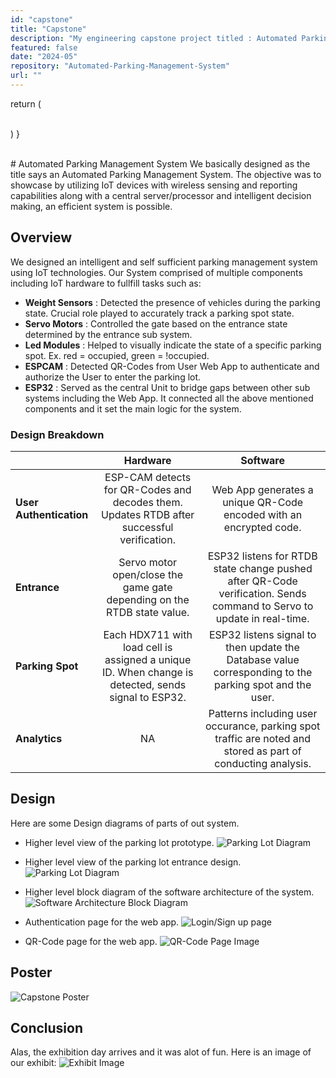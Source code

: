```yaml
---
id: "capstone"
title: "Capstone"
description: "My engineering capstone project titled : Automated Parking Management System."
featured: false
date: "2024-05"
repository: "Automated-Parking-Management-System"
url: ""
---
```



  return (
    <div className="flex gap-x-10">
      <FaReact className="w-6 h-6" />
      <SiJavascript  className="w-6 h-6"/>
      <SiFirebase className="w-6 h-6"/>
      <FaMicrochip className="w-6 h-6" />
    </div>    
  )
}

<Technologies />
<br/>
# Automated Parking Management System
We basically designed as the title says an Automated Parking Management System. The objective was to showcase by utilizing IoT devices
with wireless sensing and reporting capabilities along with a central server/processor and intelligent decision making, an efficient
system is possible.

## Overview
We designed an intelligent and self sufficient parking management system using IoT technologies. Our System comprised of
multiple components including IoT hardware to fullfill tasks such as:
- **Weight Sensors** : Detected the presence of vehicles during the parking state. Crucial role
played to accurately track a parking spot state.
- **Servo Motors** : Controlled the gate based on the entrance state determined by the entrance
sub system.
- **Led Modules** : Helped to visually indicate the state of a specific parking spot. Ex. red = occupied, green = !occupied.
- **ESPCAM** : Detected QR-Codes from User Web App to authenticate and authorize the User to enter the parking lot.
- **ESP32** : Served as the central Unit to bridge gaps between other sub systems including the Web App. It connected 
all the above mentioned components and it set the main logic for the system.

### Design Breakdown

|     | Hardware  |  Software | 
| --  | :-: | :-: |
| **User Authentication** | ESP-CAM detects for QR-Codes and decodes them. Updates RTDB after successful verification.  | Web App generates a unique QR-Code encoded with an encrypted code. |
| **Entrance** | Servo motor open/close the game gate depending on the RTDB state value. | ESP32 listens for RTDB state change pushed after QR-Code verification. Sends command to Servo to update in real-time. |
| **Parking Spot** | Each HDX711 with load cell is assigned a unique ID. When change is detected, sends signal to ESP32. | ESP32 listens signal to then update the Database value corresponding to the parking spot and the user. |
| **Analytics** | NA | Patterns including user occurance, parking spot traffic are noted and stored as part of conducting analysis. |


## Design

Here are some Design diagrams of parts of out system.
- Higher level view of the parking lot prototype. 
![Parking Lot Diagram](../images/capstone/parking_lot.jpg "Parking Lot Diagram")

- Higher level view of the parking lot entrance design.
![Parking Lot Diagram](../images/capstone/parking_lot_entrance.jpg "Parking Lot Diagram")

- Higher level block diagram of the software architecture of the system.
![Software Architecture Block Diagram](../images/capstone/software_block_diagram.jpg "Software Architecture Block Diagram")

- Authentication page for the web app.
![Login/Sign up page](../images/capstone/auth.png "Login/Sign up page")

- QR-Code page for the web app.
![QR-Code Page Image](../images/capstone/qr_code.png "QR-Code page")


## Poster
![Capstone Poster](../images/capstone/poster.png "Capstone Poster")

## Conclusion
Alas, the exhibition day arrives and it was alot of fun. Here is an image of our exhibit:
![Exhibit Image](../images/capstone/display.jpg "Exhibit Image")



